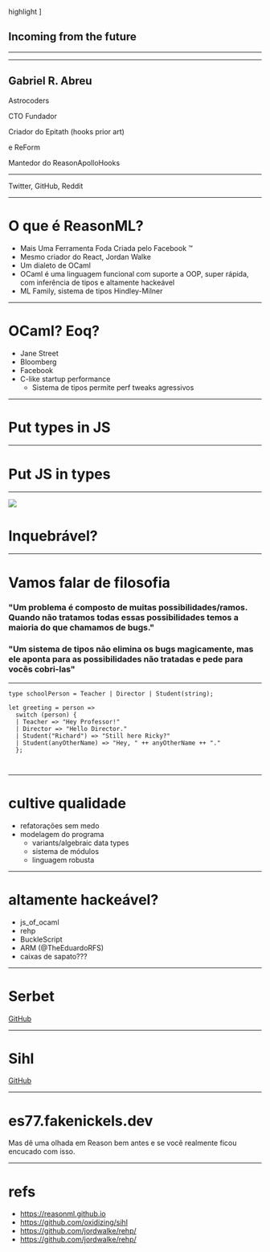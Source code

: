 








  highlight
]

<Head>
  <title>Unbreakable apps with ECMAScript 2077</title>
  <meta name='twitter:card' content='summary_large_image' />
  <meta name='twitter:site' content='@fakenickels' />
  <meta name='twitter:title' content='ReasonML, ES2077' />
  <meta name='twitter:description' content='Unbreakable apps with ECMAScript 2077' />
</Head>

## Incoming from the future

---

<Title glitchText1="ES2077" variant="featured">
  ReasonML
</Title>

---
<SplitLayout>
  <GlitchImage src={glitchBust} />

  <div style={{textAlign: 'center'}}>
    <h2>Gabriel R. Abreu</h2>
    <p>Astrocoders</p>
    <p>CTO Fundador</p>
    <p>Criador do Epitath (hooks prior art)</p>
    <p>e ReForm</p>
    <p>Mantedor do ReasonApolloHooks</p>
  </div>
</SplitLayout>

--- 
<Title variant="featured">
  @fakenickels
</Title>

Twitter, GitHub, Reddit

---

# O que é ReasonML?

<Steps>

- Mais Uma Ferramenta Foda Criada pelo Facebook ™️
- Mesmo criador do React, Jordan Walke
- Um dialeto de OCaml
- OCaml é uma linguagem funcional com suporte a OOP, super rápida, com inferência de tipos e altamente hackeável
- ML Family, sistema de tipos Hindley-Milner
  
</Steps>

---

# OCaml? Eoq?

- Jane Street
- Bloomberg
- Facebook
- C-like startup performance
  - Sistema de tipos permite perf tweaks agressivos

---

<SplitLayout>

  <ImageFit src={stinks} />

  # Put types in JS

</SplitLayout>

---

<SplitLayout>
  <ImageFit src={stonks} />

  # Put JS in types

</SplitLayout>

---

<SplitLayout>

  <Image src={glitchUnbreakableImage} />

  <h1 style={{textAlign: 'center'}}>Inquebrável?</h1>
  
</SplitLayout>

---

# Vamos falar de filosofia

<div style={{textAlign: 'center'}}>

<Steps>

### "Um problema é composto de muitas possibilidades/ramos. Quando não tratamos todas essas possibilidades temos a maioria do que chamamos de bugs."

### "Um sistema de tipos não elimina os bugs magicamente, mas ele aponta para as possibilidades não tratadas e pede para vocês cobri-las"

</Steps>

</div>

---

<CodeSurfer theme={nightOwl}>

```reason
type schoolPerson = Teacher | Director | Student(string);

let greeting = person =>
  switch (person) {
  | Teacher => "Hey Professor!"
  | Director => "Hello Director."
  | Student("Richard") => "Still here Ricky?"
  | Student(anyOtherName) => "Hey, " ++ anyOtherName ++ "."
  };
```

```diff 1 subtitle="Ramos/possibilidades"

```

```diff 4:9 subtitle="Uso de um valor do tipo requer o tratamento de cada uma"

```

</CodeSurfer>

---

# cultive qualidade

- refatorações sem medo
- modelagem do programa
  - variants/algebraic data types
  - sistema de módulos
  - linguagem robusta

---

# altamente hackeável?

- js_of_ocaml
- rehp
- BuckleScript
- ARM (@TheEduardoRFS)
- caixas de sapato???

---

# Serbet

[GitHub](https://github.com/mrmurphy/serbet)

---

# Sihl

[GitHub](https://github.com/oxidizing/sihl)

---

# es77.fakenickels.dev

Mas dê uma olhada em Reason bem antes e se você realmente ficou encucado com isso.

---

# refs

- https://reasonml.github.io
- https://github.com/oxidizing/sihl
- https://github.com/jordwalke/rehp/
- https://github.com/jordwalke/rehp/